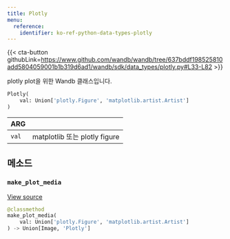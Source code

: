 ```yaml
---
title: Plotly
menu:
  reference:
    identifier: ko-ref-python-data-types-plotly
---
```


{{< cta-button githubLink=https://www.github.com/wandb/wandb/tree/637bddf198525810add5804059001b1b319d6ad1/wandb/sdk/data_types/plotly.py#L33-L82 >}}

plotly plot을 위한 Wandb 클래스입니다.

```python
Plotly(
    val: Union['plotly.Figure', 'matplotlib.artist.Artist']
)
```

| ARG |  |
| :--- | :--- |
|  `val` |  matplotlib 또는 plotly figure |

## 메소드

### `make_plot_media`

[View source](https://www.github.com/wandb/wandb/tree/637bddf198525810add5804059001b1b319d6ad1/wandb/sdk/data_types/plotly.py#L42-L50)

```python
@classmethod
make_plot_media(
    val: Union['plotly.Figure', 'matplotlib.artist.Artist']
) -> Union[Image, 'Plotly']
```

